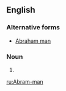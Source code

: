 ==English==

===Alternative forms===
* [[Abraham man]]

===Noun===
{{en-noun|sg=[[Abram]]-[[man]]|Abram-men}}

# {{form of|variant|Abraham man}}

[[ru:Abram-man]]